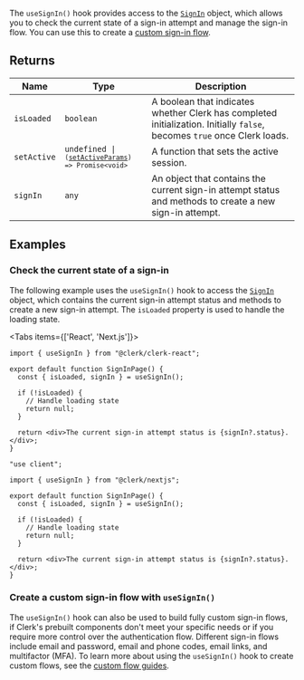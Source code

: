 The `useSignIn()` hook provides access to the [`SignIn`](/docs/references/javascript/sign-in/sign-in) object, which allows you to check the current state of a sign-in attempt and manage the sign-in flow. You can use this to create a [custom sign-in flow](/docs/custom-flows/overview#sign-in-flow).

## Returns

| Name        | Type                                                                                                                               | Description                                                                                                              |
| ----------- | ---------------------------------------------------------------------------------------------------------------------------------- | ------------------------------------------------------------------------------------------------------------------------ |
| `isLoaded`  | `boolean`                                                                                                                          | A boolean that indicates whether Clerk has completed initialization. Initially `false`, becomes `true` once Clerk loads. |
| `setActive` | <code>undefined \| <code>([setActiveParams](/docs/references/javascript/types/set-active-params)) => Promise\<void\></code></code> | A function that sets the active session.                                                                                 |
| `signIn`    | `any`                                                                                                                              | An object that contains the current sign-in attempt status and methods to create a new sign-in attempt.                  |

## Examples

### Check the current state of a sign-in

The following example uses the `useSignIn()` hook to access the [`SignIn`](/docs/references/javascript/sign-in/sign-in) object, which contains the current sign-in attempt status and methods to create a new sign-in attempt. The `isLoaded` property is used to handle the loading state.

<Tabs items={['React', 'Next.js']}>
<Tab>

```tsx {{ filename: 'src/pages/SignInPage.tsx' }}
import { useSignIn } from "@clerk/clerk-react";

export default function SignInPage() {
  const { isLoaded, signIn } = useSignIn();

  if (!isLoaded) {
    // Handle loading state
    return null;
  }

  return <div>The current sign-in attempt status is {signIn?.status}.</div>;
}
```

</Tab>
<Tab>

```tsx {{ filename: 'app/sign-in/page.tsx' }}
"use client";

import { useSignIn } from "@clerk/nextjs";

export default function SignInPage() {
  const { isLoaded, signIn } = useSignIn();

  if (!isLoaded) {
    // Handle loading state
    return null;
  }

  return <div>The current sign-in attempt status is {signIn?.status}.</div>;
}
```

</Tab>
</Tabs>

### Create a custom sign-in flow with `useSignIn()`

The `useSignIn()` hook can also be used to build fully custom sign-in flows, if Clerk's prebuilt components don't meet your specific needs or if you require more control over the authentication flow. Different sign-in flows include email and password, email and phone codes, email links, and multifactor (MFA). To learn more about using the `useSignIn()` hook to create custom flows, see the [custom flow guides](/docs/custom-flows/overview).
